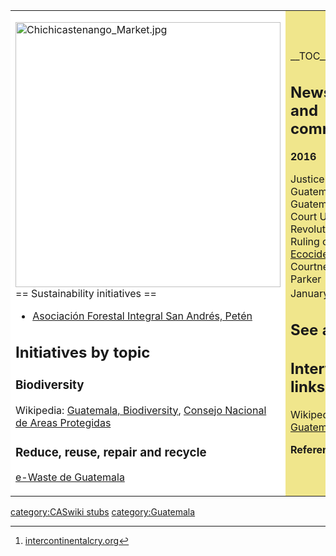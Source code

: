 {| cellpadding="8" cellspacing="0"
|- valign="top" 
| style="background:white" width="52%"|
[[File:Chichicastenango Market.jpg|424px]]<br clear=left>
== Sustainability initiatives ==
*[[Asociación Forestal Integral San Andrés, Petén]]

== Initiatives by topic ==

=== Biodiversity ===

Wikipedia: [[wikipedia:Guatemala#Biodiversity|Guatemala, Biodiversity]], [[wikipedia:Consejo Nacional de Areas Protegidas|Consejo Nacional de Areas Protegidas]]

=== Reduce, reuse, repair and recycle ===

[http://ewastedeguatemala.org/programas_de_acopio_y_seleccion.html e-Waste de Guatemala]

| style="background:khaki" |

__TOC__

== News and comment ==

'''2016''' 

Justice in Guatemala: Guatemalan Court Upholds Revolutionary Ruling on [[Ecocide]], Courtney Parker
January 1 <ref>[https://intercontinentalcry.org/justice-in-guatemala-guatemalan-court-upholds-revolutionary-ruling-on-ecocide/ intercontinentalcry.org]</ref>

== See also ==
{{topic header| default.png | Guatemala }}

== Interwiki links ==
Wikipedia: [[wikipedia:Guatemala|Guatemala]]


'''References'''
{{Attrib sca ref|Guatemala}}
<references/>
|}


{{scaendmenu}}{{stub}}
[[category:CASwiki stubs]]
[[category:Guatemala]]